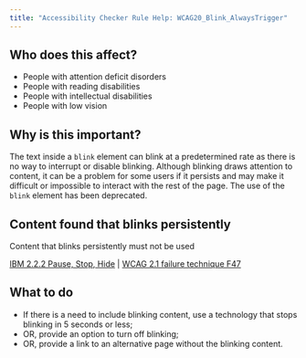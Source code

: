 ```yaml
---
title: "Accessibility Checker Rule Help: WCAG20_Blink_AlwaysTrigger"
---
```


<div className="toolHelp">
<Row>
<Column colLg={5} colMd={3} colSm={4} className="toolLeft">

## Who does this affect?

* People with attention deficit disorders
* People with reading disabilities
* People with intellectual disabilities
* People with low vision

## Why is this important?

The text inside a `blink` element can blink at a predetermined rate as there is no way to interrupt or disable blinking. Although blinking draws attention to content, it can be a problem for some users if it persists and may make it difficult or impossible to interact with the rest of the page. The use of the `blink` element has been deprecated.

</Column>
<Column colLg={11} colMd={5} colSm={4} className="toolMain">

<div id="locLevel"></div>

## Content found that blinks persistently
Content that blinks persistently must not be used

[IBM 2.2.2 Pause, Stop, Hide](http://www.ibm.com/able/guidelines/ci162/pause_stop_hide.html) | [WCAG 2.1 failure technique F47](https://www.w3.org/WAI/WCAG21/Techniques/failures/F47)

<div id="locSnippet"></div>

## What to do

* If there is a need to include blinking content, use a technology that stops blinking in 5 seconds or less;
* OR, provide an option to turn off blinking;
* OR, provide a link to an alternative page without the blinking content.


</Column>
</Row>
</div>
